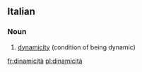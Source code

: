==Italian==

===Noun===
{{head|it|noun|g=f|invariable}}

# [[dynamicity]] (condition of being dynamic)

[[fr:dinamicità]]
[[pl:dinamicità]]